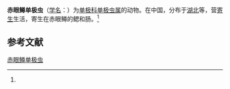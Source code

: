 {{Speciesbox
| name = 赤眼鳟单极虫
| status = 
| status_system = 
| image = 
| genus = Thelohanellus
| species = squaliobarbi
| authority = (Nie et li, 1992)<ref name='id9746'>{{cite web| url =http://www.bioinfo.cn/db05/BjdwSpecies.php?action=view&id=9746| title =赤眼鳟单极虫| work =《中国动物物种编目数据库》| publisher =中国科学院微生物研究所| author =中国科学院动物研究所| accessdate =2009-04-16| deadurl =yes| archiveurl =https://web.archive.org/web/20160305054922/http://www.bioinfo.cn/db05/BjdwSpecies.php?action=view&id=9746| archivedate =2016-03-05}}</ref>
}}

'''赤眼鳟单极虫'''（[[学名|学名]]：{{lang|la|''Thelohanellus squaliobarbi''}}）为[[单极科|单极科]][[单极虫属|单极虫属]]的动物。在中国，分布于[[湖北|湖北]]等，营[[寄生|寄生]]生活，寄生在赤眼鳟的鳃和肠。<ref name='id9746'/>

== 参考文献 ==
{{reflist}}

{{Wikispecies|Thelohanellus squaliobarbi}}

[[Category:单极虫属|赤眼鳟单极虫]]


{{Cnidarian-stub}}